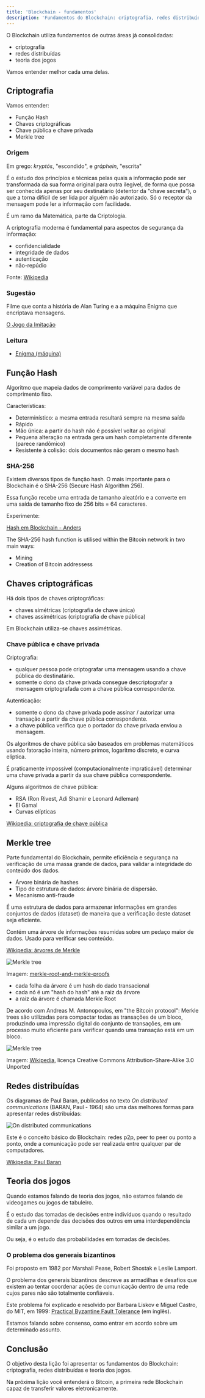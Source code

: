 ```yaml
---
title: 'Blockchain - fundamentos'
description: 'Fundamentos do Blockchain: criptografia, redes distribuídas e teoria dos jogos'
---
```


O Blockchain utiliza fundamentos de outras áreas já consolidadas:

- criptografia
- redes distribuídas
- teoria dos jogos

Vamos entender melhor cada uma delas.

## Criptografia

Vamos entender:

- Função Hash
- Chaves criptográficas
- Chave pública e chave privada
- Merkle tree

### Origem

Em grego: *kryptós*, "escondido", e *gráphein*, "escrita"

É o estudo dos princípios e técnicas pelas quais a informação pode ser transformada da sua forma original para outra ilegível, 
de forma que possa ser conhecida apenas por seu destinatário (detentor da "chave secreta"), 
o que a torna difícil de ser lida por alguém não autorizado.
Só o receptor da mensagem pode ler a informação com facilidade. 

É um ramo da Matemática, parte da Criptologia.

A criptografia moderna é fundamental para aspectos de segurança da informação:
- confidencialidade
- integridade de dados
- autenticação
- não-repúdio

Fonte: [Wikipedia](https://pt.wikipedia.org/wiki/Criptografia)


### Sugestão

Filme que conta a história de Alan Turing e a a máquina Enigma que encriptava mensagens. 

[O Jogo da Imitação](https://pt.wikipedia.org/wiki/O_Jogo_da_Imita%C3%A7%C3%A3o)

### Leitura

- [Enigma (máquina)](https://pt.wikipedia.org/wiki/Enigma_(m%C3%A1quina))


## Função Hash

Algoritmo que mapeia dados de comprimento variável para dados de comprimento fixo. 

Características:

- Determinístico: a mesma entrada resultará sempre na mesma saída
- Rápido
- Mão única: a partir do hash não é possível voltar ao original
- Pequena alteração na entrada gera um hash completamente diferente (parece randômico)
- Resistente à colisão: dois documentos não geram o mesmo hash

### SHA-256

Existem diversos tipos de função hash. 
O mais importante para o Blockchain é o SHA-256 (Secure Hash Algorithm 256).

Essa função recebe uma entrada de tamanho aleatório e a converte em uma saída de tamanho fixo de 256 bits = 64 caracteres.

Experimente:

[Hash em Blockchain - Anders](https://andersbrownworth.com/blockchain/hash)


The SHA-256 hash function is utilised within the Bitcoin network in two main ways:

- Mining
- Creation of Bitcoin addressess

## Chaves criptográficas

Há dois tipos de chaves criptográficas: 

- chaves simétricas (criptografia de chave única) 
- chaves assimétricas (criptografia de chave pública)

Em Blockchain utiliza-se chaves assimétricas.

### Chave pública e chave privada

Criptografia: 
- qualquer pessoa pode criptografar uma mensagem usando a chave pública do destinatário. 
- somente o dono da chave privada consegue descriptografar a mensagem criptografada com a chave pública correspondente.

Autenticação: 
- somente o dono da chave privada pode assinar / autorizar uma transação a partir da chave pública correspondente.
- a chave pública verifica que o portador da chave privada enviou a mensagem.

Os algoritmos de chave pública são baseados em problemas matemáticos 
usando fatoração inteira, número primos, logaritmo discreto, e curva elíptica.  

É praticamente impossível (computacionalmente impraticável) determinar uma chave privada 
a partir da sua chave pública correspondente.

Alguns algoritmos de chave pública:

- RSA (Ron Rivest, Adi Shamir e Leonard Adleman)
- El Gamal
- Curvas elípticas

[Wikipedia: criptografia de chave pública](https://pt.wikipedia.org/wiki/Criptografia_de_chave_p%C3%BAblica)

## Merkle tree

Parte fundamental do Blockchain, 
permite eficiência e segurança na verificação de uma massa grande de dados, 
para validar a integridade do conteúdo dos dados.

- Árvore binária de hashes
- Tipo de estrutura de dados: árvore binária de dispersão.
- Mecanismo anti-fraude

É uma estrutura de dados para armazenar informações em grandes conjuntos de dados (dataset) de maneira que a verificação deste dataset seja eficiente.

Contém uma árvore de informações resumidas sobre um pedaço maior de dados.
Usado para verificar seu conteúdo.

[Wikipedia: árvores de Merkle](https://pt.wikipedia.org/wiki/%C3%81rvores_de_Merkle)

![Merkle tree](/img/courses/dev/03/blockchain/image-02.png)

Imagem: [merkle-root-and-merkle-proofs](https://bitcoin.stackexchange.com/questions/69018/merkle-root-and-merkle-proofs)

- cada folha da árvore é um hash do dado transacional
- cada nó é um "hash do hash" até a raiz da árvore
- a raiz da árvore é chamada Merkle Root

De acordo com Andreas M. Antonopoulos, em "the Bitcoin protocol":
Merkle trees são utilizadas para compactar todas as transações de um bloco, 
produzindo uma impressão digital do conjunto de transações, 
em um processo muito eficiente para verificar quando uma transação está em um bloco.

![Merkle tree](/img/courses/dev/03/blockchain/image-03.png)

Imagem: [Wikipedia](https://commons.wikimedia.org/wiki/File:Bitcoin_Block_Data.png), 
licença Creative Commons Attribution-Share-Alike 3.0 Unported

## Redes distribuídas

Os diagramas de Paul Baran, publicados no texto *On distributed communications* (BARAN, Paul - 1964)
são uma das melhores formas para apresentar redes distribuídas:

![On distributed communications](/img/courses/dev/03/blockchain/image-04.png)

Este é o conceito básico do Blockchain: redes p2p, peer to peer ou ponto a ponto, 
onde a comunicação pode ser realizada entre qualquer par de computadores.

[Wikipedia: Paul Baran](https://pt.wikipedia.org/wiki/Paul_Baran)

## Teoria dos jogos

Quando estamos falando de teoria dos jogos,
não estamos falando de videogames ou jogos de tabuleiro.

É o estudo das tomadas de decisões entre indivíduos 
quando o resultado de cada um depende das decisões dos outros
em uma interdependência similar a um jogo.

Ou seja, é o estudo das probabilidades em tomadas de decisões.

### O problema dos generais bizantinos

Foi proposto em 1982 por Marshall Pease, Robert Shostak e Leslie Lamport.

O problema dos generais bizantinos descreve as armadilhas e desafios que existem 
ao tentar coordenar ações de comunicação dentro de uma rede cujos pares não são totalmente confiáveis. 

Este problema foi explicado e resolvido por Barbara Liskov e Miguel Castro, do MIT, em 1999: 
[Practical Byzantine Fault Tolerance](http://pmg.csail.mit.edu/papers/osdi99.pdf) (em inglês).

Estamos falando sobre consenso, como entrar em acordo sobre um determinado assunto.

## Conclusão

O objetivo desta lição foi apresentar os fundamentos do Blockchain: criptografia, redes distribuídas e teoria dos jogos. 

Na próxima lição você entenderá o Bitcoin, a primeira rede Blockchain capaz de transferir valores eletronicamente.

